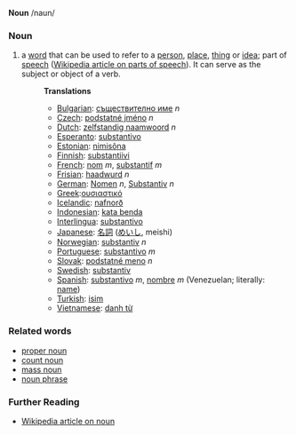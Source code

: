 '''Noun''' /naun/

===Noun===
# a [[word]] that can be used to refer to a [[person]], [[place]], [[thing]] or [[idea]]; part of [[speech]] ([[w:Part of speech|Wikipedia article on parts of speech]]). It can serve as the subject or object of a verb.
#:'''Translations'''
#:*[[Bulgarian]]: [[съществително име]] ''n''
#:*[[Czech]]: [[podstatné jméno]] ''n''
#:*[[Dutch]]: [[zelfstandig naamwoord]] ''n''
#:*[[Esperanto]]: [[substantivo]]
#:*[[Estonian]]: [[nimisõna]]
#:*[[Finnish]]: [[substantiivi]]
#:*[[French]]: [[nom]] ''m'', [[substantif]] ''m''
#:*[[Frisian]]: [[haadwurd]] ''n''
#:*[[German]]: [[Nomen]] ''n'', [[Substantiv]] ''n'' 
#:*[[Greek]]:[[ουσιαστικό]]
#:*[[Icelandic]]: [[nafnorð]]
#:*[[Indonesian]]: [[kata benda]]
#:*[[Interlingua]]: [[substantivo]]
#:*[[Japanese]]: [[名詞]] ([[めいし]], meishi)
#:*[[Norwegian]]: [[substantiv]] ''n''
#:*[[Portuguese]]: [[substantivo]] ''m''
#:*[[Slovak]]: [[podstatné meno]] ''n''
#:*[[Swedish]]: [[substantiv]]
#:*[[Spanish]]: [[substantivo]] ''m'', [[nombre]] ''m'' (Venezuelan; literally: [[name]])
#:*[[Turkish]]: [[isim]]
#:*[[Vietnamese]]: [[danh từ]]

===Related words===
* [[proper noun]]
* [[count noun]]
* [[mass noun]]
* [[noun phrase]]

===Further Reading===
* [[w:noun|Wikipedia article on noun]]